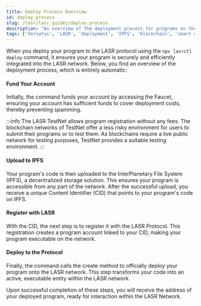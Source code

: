 ```yaml
---
title: Deploy Process Overview
id: deploy_process
slug: /lasr/lasr_guides/deploy_process
description: "An overview of the deployment process for programs on the LASR network, detailing each automatic step from funding to deployment."
tags: ['Versatus', 'LASR', 'deployment', 'IPFS', 'blockchain', 'smart contracts']
---
```




When you deploy your program to the LASR protocol using the `npx lasrctl deploy` command, it ensures your program is securely and efficiently integrated into the LASR network. Below, you find an overview of the deployment process, which is entirely automatic:

<Steps showNumbers={false}>

#### Fund Your Account

Initially, the command funds your account by accessing the Faucet, ensuring your account has sufficient funds to cover deployment costs, thereby preventing spamming. 

:::info
  The LASR TestNet allows program registration without any fees. The blockchain networks of TestNet offer a less risky environment for users to submit their programs or to test them. As blockchains require a live public network for testing purposes, TestNet provides a suitable testing environment.
:::

#### Upload to IPFS

Your program's code is then uploaded to the InterPlanetary File System (IPFS), a decentralized storage solution. This ensures your program is accessible from any part of the network. After the successful upload, you receive a unique Content Identifier (CID) that points to your program's code on IPFS.

#### Register with LASR

With the CID, the next step is to register it with the LASR Protocol. This registration creates a program account linked to your CID, making your program executable on the network.

#### Deploy to the Protocol

Finally, the command calls the create method to officially deploy your program onto the LASR network. This step transforms your code into an active, executable entity within the LASR network.

</Steps>

Upon successful completion of these steps, you will receive the address of your deployed program, ready for interaction within the LASR Network.